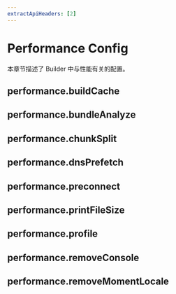 ```yaml
---
extractApiHeaders: [2]
---
```


# Performance Config

本章节描述了 Builder 中与性能有关的配置。

## performance.buildCache


<BuildCache />

## performance.bundleAnalyze


<BundleAnalyze />

## performance.chunkSplit


<ChunkSplit />

## performance.dnsPrefetch


<DnsPrefetch />

## performance.preconnect


<Preconnect />

## performance.printFileSize


<PrintFileSize />

## performance.profile


<Profile />

## performance.removeConsole


<RemoveConsole />

## performance.removeMomentLocale


<RemoveMomentLocale />
